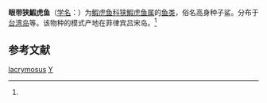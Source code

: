 {{Speciesbox
| taxon = Stenogobius lacrymosus
| binomial_authority = (Peters, 1868)<ref name='id8393'>{{cite web| url =http://www.bioinfo.cn/db05/BjdwSpecies.php?action=view&id=8393| title =眼带狭鰕虎鱼| work =《中国动物物种编目数据库》| publisher =中国科学院微生物研究所| author =中国科学院动物研究所| accessdate =2009-04-16| deadurl =yes| archiveurl =https://web.archive.org/web/20131203122335/http://www.bioinfo.cn/db05/BjdwSpecies.php?action=view| archivedate =2013-12-03}}</ref>
}}

'''眼带狭鰕虎鱼'''（[[学名|学名]]：{{lang|la|''Stenogobius lacrymosus''}}）为[[鰕虎鱼科|鰕虎鱼科]][[狭鰕虎鱼属|狭鰕虎鱼属]]的[[鱼类|鱼类]]，俗名高身种子鲨。分布于[[台湾岛|台湾岛]]等。该物种的模式产地在菲律宾吕宋岛。<ref name='id8393'/>

== 参考文献 ==
{{reflist}}

{{Taxonbar|from=Q15233499}}

[[Category:狭鰕虎鱼属|lacrymosus]]
[[Category:_1868年描述的鱼类|Y]]


{{鱸形目小作品}}